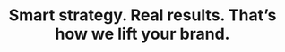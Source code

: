---
title: "Smart strategy. Real results. That’s how we lift your brand."
info: "Not sure what fits your brand? Let’s audit and build your growth stack."
action_btn:
  enable: true
  label: "Book a Free Strategy Call"
  link: "https://calendly.com/ecomlifters/30min"
---